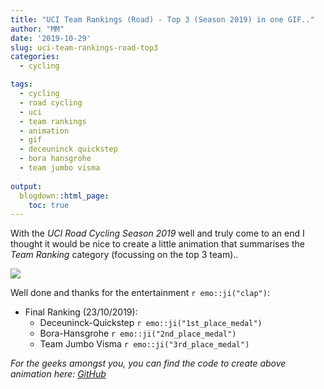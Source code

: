 ```yaml
---
title: "UCI Team Rankings (Road) - Top 3 (Season 2019) in one GIF.."
author: "MM"
date: '2019-10-29'
slug: uci-team-rankings-road-top3
categories: 
  - cycling

tags:    
  - cycling
  - road cycling
  - uci
  - team rankings
  - animation
  - gif
  - deceuninck quickstep
  - bora hansgrohe
  - team jumbo visma
  
output:
  blogdown::html_page:
    toc: true
---
```


With the *UCI Road Cycling Season 2019* well and truly come to an end I thought it would be nice to create a little animation that summarises the *Team Ranking* category (focussing on the top 3 team)..

![](/post/2019-10-29-uci-team-rankings-road-top3_files/top3anim.gif)

Well done and thanks for the entertainment `r emo::ji("clap")`:

* Final Ranking (23/10/2019):
  + Deceuninck-Quickstep `r emo::ji("1st_place_medal")`
  + Bora-Hansgrohe `r emo::ji("2nd_place_medal")`
  + Team Jumbo Visma `r emo::ji("3rd_place_medal")`
  
*For the geeks amongst you, you can find the code to create above animation here: [GitHub](https://github.com/mmoench16/UCI-Bike-Rankings)*